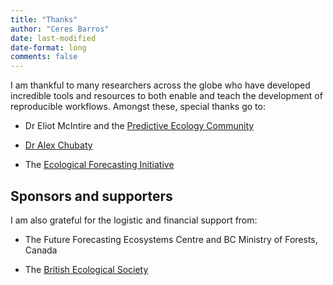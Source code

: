 ```yaml
---
title: "Thanks"
author: "Ceres Barros"
date: last-modified
date-format: long
comments: false
---
```


I am thankful to many researchers across the globe who have developed incredible tools and resources to both enable and teach the development of reproducible workflows. Amongst these, special thanks go to:

- Dr Eliot McIntire and the [Predictive Ecology Community](https://predictiveecology.org/)

- [Dr Alex Chubaty](https://www.alexchubaty.com/)

- The [Ecological Forecasting Initiative](https://ecoforecast.org/)

## Sponsors and supporters

I am also grateful for the logistic and financial support from:

- The Future Forecasting Ecosystems Centre and BC Ministry of Forests, Canada

- The [British Ecological Society](https://www.britishecologicalsociety.org/)
